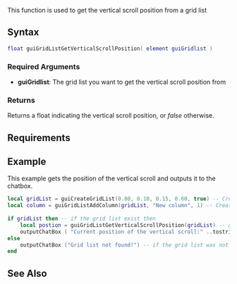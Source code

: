 {{client function}}
This function is used to get the vertical scroll position from a grid list

==Syntax==
<syntaxhighlight lang="lua">
float guiGridListGetVerticalScrollPosition( element guiGridlist )
</syntaxhighlight>

===Required Arguments===
*'''guiGridlist''': The grid list you want to get the vertical scroll position from

===Returns===
Returns a float indicating the vertical scroll position, or ''false'' otherwise.

==Requirements==
{{Requirements|n/a|1.3.2}}

==Example==
This example gets the position of the vertical scroll and outputs it to the chatbox.
<syntaxhighlight lang="lua">
local gridList = guiCreateGridList(0.80, 0.10, 0.15, 0.60, true) -- Create the grid list
local column = guiGridListAddColumn(gridList, "New column", 1) -- Create a new column in the grid list
 
if gridList then -- if the grid list exist then
    local postion = guiGridListGetVerticalScrollPosition(gridList) -- get the vertical scroll position
    outputChatBox ( "Current position of the vertical scroll:" ..tostring(position).. "%" ) -- output to the chatbox
else 
    outputChatBox ("Grid list not found!") -- if the grid list was not found
end
</syntaxhighlight>
==See Also==
{{GUI_functions}}